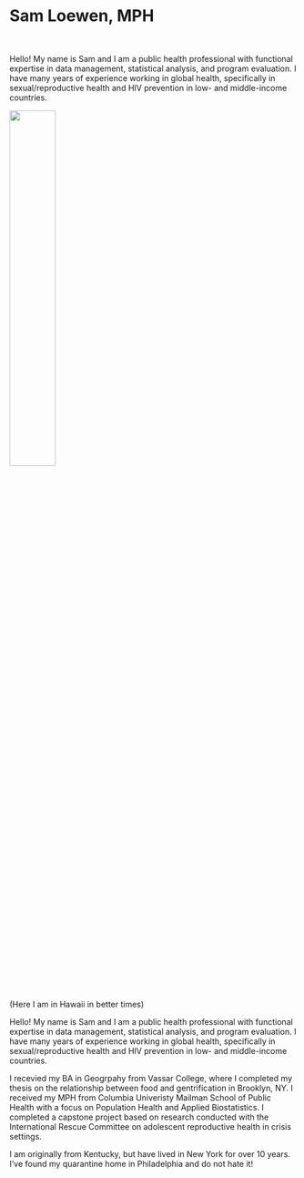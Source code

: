 <br><br>

# Sam Loewen, MPH
<br>

Hello! My name is Sam and I am a public health professional with functional expertise in data management, statistical analysis, and program evaluation. I have many years of experience working in global health, specifically in sexual/reproductive health and HIV prevention in low- and middle-income countries.
<br>

<img src="images/hawaii.jpg" style="width:40%">
<br>(Here I am in Hawaii in better times)

Hello! My name is Sam and I am a public health professional with functional expertise in data management, statistical analysis, and program evaluation. I have many years of experience working in global health, specifically in sexual/reproductive health and HIV prevention in low- and middle-income countries.

I recevied my BA in Geogrpahy from Vassar College, where I completed my thesis on the relationship between food and gentrification in Brooklyn, NY. I received my MPH from Columbia Univeristy Mailman School of Public Health with a focus on Population Health and Applied Biostatistics. I completed a capstone project based on research conducted with the International Rescue Committee on adolescent reproductive health in crisis settings.

I am originally from Kentucky, but have lived in New York for over 10 years. I've found my quarantine home in Philadelphia and do not hate it! 
